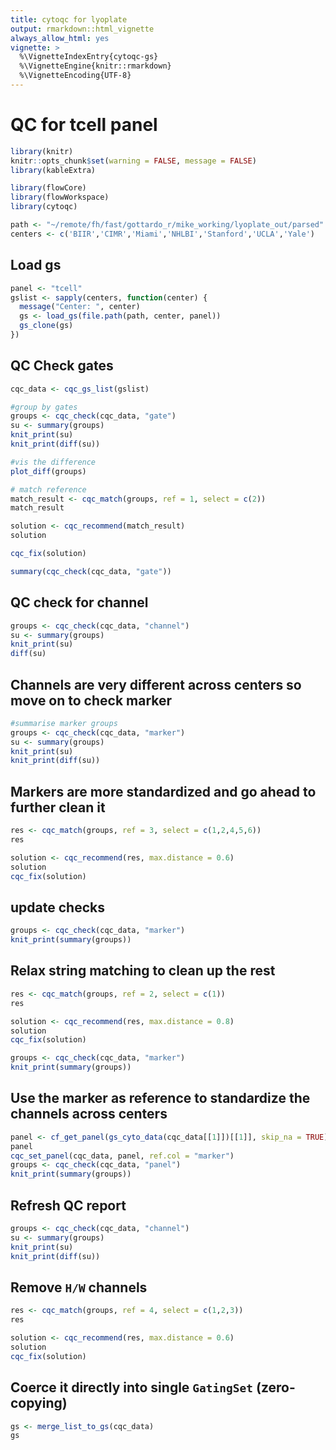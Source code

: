 ```yaml
---
title: cytoqc for lyoplate
output: rmarkdown::html_vignette
always_allow_html: yes
vignette: >
  %\VignetteIndexEntry{cytoqc-gs}
  %\VignetteEngine{knitr::rmarkdown}
  %\VignetteEncoding{UTF-8}
---
```

# QC for tcell panel


```r
library(knitr)
knitr::opts_chunk$set(warning = FALSE, message = FALSE)
library(kableExtra)
```


```r
library(flowCore)
library(flowWorkspace)
library(cytoqc)
```
```r
path <- "~/remote/fh/fast/gottardo_r/mike_working/lyoplate_out/parsed"
centers <- c('BIIR','CIMR','Miami','NHLBI','Stanford','UCLA','Yale')
```

## Load gs
```r
panel <- "tcell"
gslist <- sapply(centers, function(center) {
  message("Center: ", center)
  gs <- load_gs(file.path(path, center, panel))
  gs_clone(gs)
})

```

## QC Check gates
```r
cqc_data <- cqc_gs_list(gslist)

#group by gates
groups <- cqc_check(cqc_data, "gate")
su <- summary(groups)
knit_print(su)
knit_print(diff(su))

#vis the difference
plot_diff(groups)

# match reference
match_result <- cqc_match(groups, ref = 1, select = c(2))
match_result

solution <- cqc_recommend(match_result)
solution

cqc_fix(solution)

summary(cqc_check(cqc_data, "gate"))
```
## QC check for channel
```r
groups <- cqc_check(cqc_data, "channel")
su <- summary(groups)
knit_print(su)
diff(su)
```


## Channels are very different across centers so move on to check marker
```r
#summarise marker groups
groups <- cqc_check(cqc_data, "marker")
su <- summary(groups)
knit_print(su)
knit_print(diff(su))
```

## Markers are more standardized and go ahead to further clean it
```r
res <- cqc_match(groups, ref = 3, select = c(1,2,4,5,6)) 
res

solution <- cqc_recommend(res, max.distance = 0.6)
solution
cqc_fix(solution)

```
## update checks
```r
groups <- cqc_check(cqc_data, "marker")
knit_print(summary(groups))

```

## Relax string matching to clean up the rest
```r
res <- cqc_match(groups, ref = 2, select = c(1)) 
res

solution <- cqc_recommend(res, max.distance = 0.8)
solution
cqc_fix(solution)

groups <- cqc_check(cqc_data, "marker")
knit_print(summary(groups))
```

## Use the marker as reference to standardize the channels across centers
```r
panel <- cf_get_panel(gs_cyto_data(cqc_data[[1]])[[1]], skip_na = TRUE)
panel
cqc_set_panel(cqc_data, panel, ref.col = "marker")
groups <- cqc_check(cqc_data, "panel")
knit_print(summary(groups))
```

## Refresh QC report 
```r
groups <- cqc_check(cqc_data, "channel")
su <- summary(groups)
knit_print(su)
knit_print(diff(su))

```

## Remove `H/W` channels
```r
res <- cqc_match(groups, ref = 4, select = c(1,2,3)) 
res

solution <- cqc_recommend(res, max.distance = 0.6)
solution
cqc_fix(solution)
```

## Coerce it directly into single `GatingSet` (zero-copying)
```r
gs <- merge_list_to_gs(cqc_data)
gs
```


